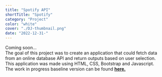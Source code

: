 ```yaml
---
title: "Spotify API"
shortTitle: "Spotify"
category: "Project"
color: "white"
cover: "./DJ-thumbnail.png"
date: "2022-12-31-"
---
```


Coming soon...<br />
The goal of this project was to create an application that could fetch data from an online database API and return outputs based on user selection.
This application was made using HTML, CSS, Bootstrap and Javascript.  
The work in progress baseline version can be found [**here.**](https://paul-matthew.github.io/Spotify-API/)